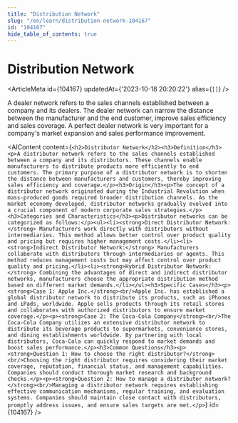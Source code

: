 ```yaml
---
title: "Distribution Network"
slug: "/en/learn/distribution-network-104167"
id: "104167"
hide_table_of_contents: true
---
```



# Distribution Network

<ArticleMeta id={104167} updatedAt={'2023-10-18 20:20:22'} alias={`[]`} />
<div className='border-solid border-b border-t-0 my-4 border-[var(--ifm-color-gray-300)]' />

A dealer network refers to the sales channels established between a company and its dealers. The dealer network can narrow the distance between the manufacturer and the end customer, improve sales efficiency and sales coverage. A perfect dealer network is very important for a company's market expansion and sales performance improvement.

<AIContent content={`<h2>Distributor Network</h2><h3>Definition</h3><p>A distributor network refers to the sales channels established between a company and its distributors. These channels enable manufacturers to distribute products more efficiently to end customers. The primary purpose of a distributor network is to shorten the distance between manufacturers and customers, thereby improving sales efficiency and coverage.</p><h3>Origin</h3><p>The concept of a distributor network originated during the Industrial Revolution when mass-produced goods required broader distribution channels. As the market economy developed, distributor networks gradually evolved into a crucial component of modern corporate sales strategies.</p><h3>Categories and Characteristics</h3><p>Distributor networks can be categorized as follows:</p><ul><li><strong>Direct Distributor Network:</strong> Manufacturers work directly with distributors without intermediaries. This method allows better control over product quality and pricing but requires higher management costs.</li><li><strong>Indirect Distributor Network:</strong> Manufacturers collaborate with distributors through intermediaries or agents. This method reduces management costs but may affect control over product quality and pricing.</li><li><strong>Hybrid Distributor Network:</strong> Combining the advantages of direct and indirect distributor networks, manufacturers choose the appropriate distribution method based on different market demands.</li></ul><h3>Specific Cases</h3><p><strong>Case 1: Apple Inc.</strong><br/>Apple Inc. has established a global distributor network to distribute its products, such as iPhones and iPads, worldwide. Apple sells products through its retail stores and collaborates with authorized distributors to ensure market coverage.</p><p><strong>Case 2: The Coca-Cola Company</strong><br/>The Coca-Cola Company utilizes an extensive distributor network to distribute its beverage products to supermarkets, convenience stores, and dining establishments worldwide. By partnering with local distributors, Coca-Cola can quickly respond to market demands and boost sales performance.</p><h3>Common Questions</h3><p><strong>Question 1: How to choose the right distributor?</strong><br/>Choosing the right distributor requires considering their market coverage, reputation, financial status, and management capabilities. Companies should conduct thorough market research and background checks.</p><p><strong>Question 2: How to manage a distributor network?</strong><br/>Managing a distributor network requires establishing effective communication mechanisms, regular training, and evaluation systems. Companies should maintain close contact with distributors, promptly address issues, and ensure sales targets are met.</p>`} id={104167} />
